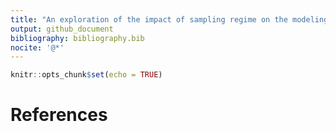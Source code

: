 ```yaml
---
title: "An exploration of the impact of sampling regime on the modeling of occupancy dynamics"
output: github_document
bibliography: bibliography.bib
nocite: '@*'
---
```


```r
knitr::opts_chunk$set(echo = TRUE)
```

# References
